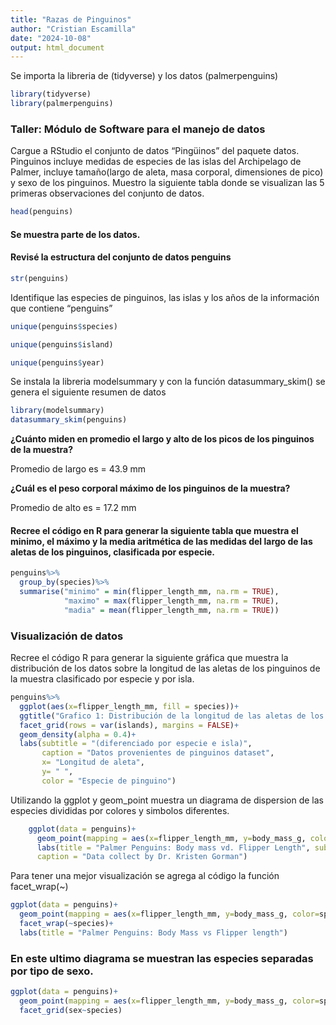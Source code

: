 ---
title: "Razas de Pinguinos"
author: "Cristian Escamilla"
date: "2024-10-08"
output: html_document
---
Se importa la libreria de (tidyverse) y los datos (palmerpenguins)
```{r loading packages}
library(tidyverse)
library(palmerpenguins)
```



### Taller: Módulo de Software para el manejo de datos

Cargue a RStudio el conjunto de datos "Pingüinos" del paquete datos. Pinguinos incluye medidas de especies de las islas del Archipelago de Palmer, incluye tamaño(largo de aleta, masa corporal, dimensiones de pico) y sexo de los pinguinos. Muestro la siguiente tabla donde se visualizan las 5 primeras observaciones del conjunto de datos.

```{r encabezado de datos}
head(penguins)
```
#### Se muestra parte de los datos.

#### Revisé la estructura del conjunto de datos penguins
```{r}
str(penguins)
```

Identifique las especies de pinguinos, las islas y los años de la información que contiene "penguins"

```{r species}
unique(penguins$species)
```

```{r islad}
unique(penguins$island)
```

```{r}
unique(penguins$year)
```

Se instala la libreria modelsummary y con la función datasummary_skim() se genera el siguiente resumen de datos

```{r}
library(modelsummary)
datasummary_skim(penguins)
```

**¿Cuánto miden en promedio el largo y alto de los picos de los pinguinos de la muestra?**

Promedio de largo es = 43.9 mm

**¿Cuál es el peso corporal máximo de los pinguinos de la muestra?**

Promedio de alto es = 17.2 mm

#### Recree el código en R para generar la siguiente tabla que muestra el minimo, el máximo y la media aritmética de las medidas del largo de las aletas de los pinguinos, clasificada por especie.
```{r}
penguins%>%
  group_by(species)%>%
  summarise("minimo" = min(flipper_length_mm, na.rm = TRUE),
            "maximo" = max(flipper_length_mm, na.rm = TRUE),
            "madia" = mean(flipper_length_mm, na.rm = TRUE))
```

### Visualización de datos

Recree el código R para generar la siguiente gráfica que muestra la distribución de los datos sobre la longitud de las aletas de los pinguinos de la muestra clasificado por especie y por isla.

```{r clasificado de especies}
penguins%>%
  ggplot(aes(x=flipper_length_mm, fill = species))+ 
  ggtitle("Grafico 1: Distribución de la longitud de las aletas de los pingunos")+
  facet_grid(rows = var(islands), margins = FALSE)+
  geom_density(alpha = 0.4)+
  labs(subtitle = "(diferenciado por especie e isla)",
       caption = "Datos provenientes de pinguinos dataset",
       x= "Longitud de aleta",
       y= " ",
       color = "Especie de pinguino")
```





Utilizando la ggplot y geom_point muestra un diagrama de dispersion de las especies divididas por colores y simbolos diferentes.



```{r}
	ggplot(data = penguins)+
	  geom_point(mapping = aes(x=flipper_length_mm, y=body_mass_g, color=species))+
	  labs(title = "Palmer Penguins: Body mass vd. Flipper Length", subtitle = "Sample of Three Penguins Species", 
	  caption = "Data collect by Dr. Kristen Gorman")
```

Para tener una mejor visualización se agrega al código la función facet_wrap(~)

```{r diagrama separado por facet_grap}
ggplot(data = penguins)+
  geom_point(mapping = aes(x=flipper_length_mm, y=body_mass_g, color=species, shape = species))+
  facet_wrap(~species)+
  labs(title = "Palmer Penguins: Body Mass vs Flipper length")
```

### En este ultimo diagrama se muestran las especies separadas por tipo de sexo.

```{r sexo por especies}
ggplot(data = penguins)+
  geom_point(mapping = aes(x=flipper_length_mm, y=body_mass_g, color=species))+
  facet_grid(sex~species) 
```


